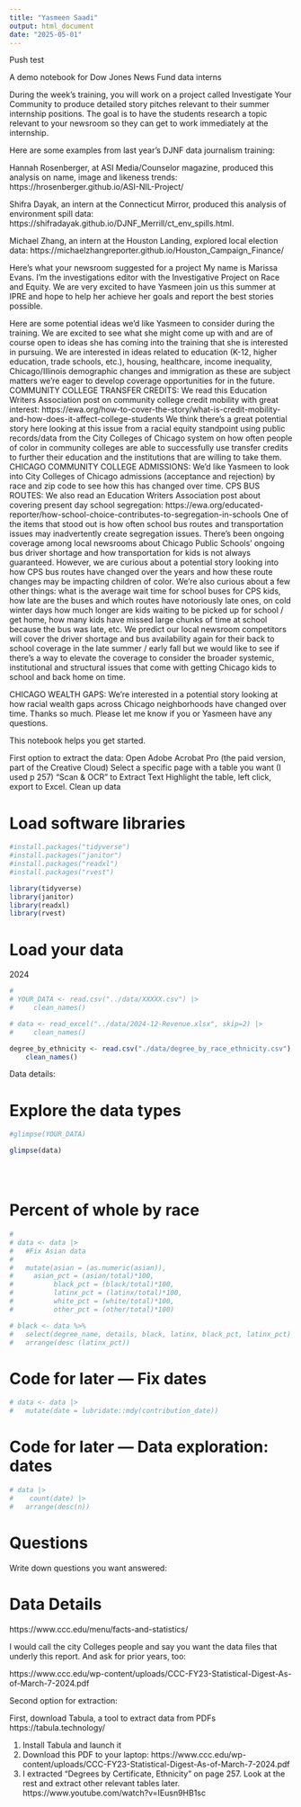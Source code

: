 ```yaml
---
title: "Yasmeen Saadi"
output: html_document
date: "2025-05-01"
---
```


Push test

A demo notebook for Dow Jones News Fund data interns

During the week’s training, you will work on a project called Investigate Your Community to produce detailed story pitches relevant to their summer internship positions. The goal is to have the students research a topic relevant to your newsroom so they can get to work immediately at the internship. 

Here are some examples from last year’s DJNF data journalism training:

Hannah Rosenberger, at ASI Media/Counselor magazine, produced this analysis on name, image and likeness trends: https://hrosenberger.github.io/ASI-NIL-Project/

Shifra Dayak, an intern at the Connecticut Mirror, produced this analysis of environment spill data: https://shifradayak.github.io/DJNF_Merrill/ct_env_spills.html.

Michael Zhang, an intern at the Houston Landing, explored local election data: https://michaelzhangreporter.github.io/Houston_Campaign_Finance/


Here's what your newsroom suggested for a project
My name is Marissa Evans. I'm the investigations editor with the Investigative Project on Race and Equity. We are very excited to have Yasmeen join us this summer at IPRE and hope to help her achieve her goals and report the best stories possible.


Here are some potential ideas we'd like Yasmeen to consider during the training. We are excited to see what she might come up with and are of course open to ideas she has coming into the training that she is interested in pursuing. We are interested in ideas related to education (K-12, higher education, trade schools, etc.), housing, healthcare, income inequality, Chicago/Illinois demographic changes and immigration as these are subject matters we're eager to develop coverage opportunities for in the future.
COMMUNITY COLLEGE TRANSFER CREDITS: We read this Education Writers Association post on community college credit mobility with great interest: https://ewa.org/how-to-cover-the-story/what-is-credit-mobility-and-how-does-it-affect-college-students We think there’s a great potential story here looking at this issue from a racial equity standpoint using public records/data from the City Colleges of Chicago system on how often people of color in community colleges are able to successfully use transfer credits to further their education and the institutions that are willing to take them.
CHICAGO COMMUNITY COLLEGE ADMISSIONS: We'd like Yasmeen to look into City Colleges of Chicago admissions (acceptance and rejection) by race and zip code to see how this has changed over time.
CPS BUS ROUTES: We also read an Education Writers Association post about covering present day school segregation: https://ewa.org/educated-reporter/how-school-choice-contributes-to-segregation-in-schools One of the items that stood out is how often school bus routes and transportation issues may inadvertently create segregation issues. There's been ongoing coverage among local newsrooms about Chicago Public Schools' ongoing bus driver shortage and how transportation for kids is not always guaranteed. However, we are curious about a potential story looking into how CPS bus routes have changed over the years and how these route changes may be impacting children of color. We're also curious about a few other things: what is the average wait time for school buses for CPS kids, how late are the buses and which routes have notoriously late ones, on cold winter days how much longer are kids waiting to be picked up for school / get home, how many kids have missed large chunks of time at school because the bus was late, etc. We predict our local newsroom competitors will cover the driver shortage and bus availability again for their back to school coverage in the late summer / early fall but we would like to see if there's a way to elevate the coverage to consider the broader systemic, institutional and structural issues that come with getting Chicago kids to school and back home on time.


CHICAGO WEALTH GAPS: We're interested in a potential story looking at how racial wealth gaps across Chicago neighborhoods have changed over time.
Thanks so much. Please let me know if you or Yasmeen have any questions.


This notebook helps you get started.

First option to extract the data:
Open Adobe Acrobat Pro (the paid version, part of the Creative Cloud)
Select a specific page with a table you want (I used p 257)
"Scan & OCR" to Extract Text
Highlight the table, left click, export to Excel.
Clean up data


# Load software libraries
```r
#install.packages("tidyverse")
#install.packages("janitor")
#install.packages("readxl")
#install.packages("rvest")
```

```r
library(tidyverse)
library(janitor)
library(readxl)
library(rvest)

```


# Load your data

2024

```r

# 
# YOUR_DATA <- read.csv("../data/XXXXX.csv") |> 
#     clean_names()

# data <- read_excel("../data/2024-12-Revenue.xlsx", skip=2) |> 
#     clean_names()

degree_by_ethnicity <- read.csv("./data/degree_by_race_ethnicity.csv") |> 
    clean_names()


```

Data details:


# Explore the data types
```r

#glimpse(YOUR_DATA)

glimpse(data)





```
# Percent of whole by race

```r
# 
# data <- data |> 
#   #Fix Asian data
#   
#   mutate(asian = (as.numeric(asian)),
#     asian_pct = (asian/total)*100,
#          black_pct = (black/total)*100,
#          latinx_pct = (latinx/total)*100,
#          white_pct = (white/total)*100,
#          other_pct = (other/total)*100)

```
```r
# black <- data %>% 
#   select(degree_name, details, black, latinx, black_pct, latinx_pct) %>% 
#   arrange(desc (latinx_pct))
```




# Code for later --- Fix dates
```r
# data <- data |> 
#   mutate(date = lubridate::mdy(contribution_date))
```



# Code for later ---  Data exploration: dates

```r
# data |> 
#    count(date) |> 
#   arrange(desc(n))
```




# Questions 

Write down questions you want answered:



# Data Details
https://www.ccc.edu/menu/facts-and-statistics/

I would call the city Colleges people and say you want the data files that underly this report. And ask for prior years, too:

https://www.ccc.edu/wp-content/uploads/CCC-FY23-Statistical-Digest-As-of-March-7-2024.pdf

Second option for extraction:

First, download Tabula, a tool to extract data from PDFs
https://tabula.technology/

1) Install Tabula and launch it
2) Download this PDF to your laptop: https://www.ccc.edu/wp-content/uploads/CCC-FY23-Statistical-Digest-As-of-March-7-2024.pdf
3) I extracted "Degrees by Certificate, Ethnicity" on page 257. Look at the rest and extract other relevant tables later. https://www.youtube.com/watch?v=IEusn9HB1sc

